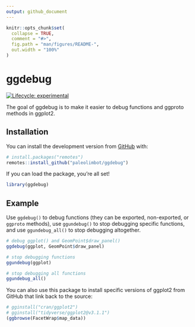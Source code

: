 ```yaml
---
output: github_document
---
```


<!-- README.md is generated from README.Rmd. Please edit that file -->

```r
knitr::opts_chunk$set(
  collapse = TRUE,
  comment = "#>",
  fig.path = "man/figures/README-",
  out.width = "100%"
)
```

# ggdebug

<!-- badges: start -->
[![Lifecycle: experimental](https://img.shields.io/badge/lifecycle-experimental-orange.svg)](https://www.tidyverse.org/lifecycle/#experimental)
<!-- badges: end -->

The goal of ggdebug is to make it easier to debug functions and ggproto methods in ggplot2.

## Installation

You can install the development version from [GitHub](https://github.com/) with:

``` r
# install.packages("remotes")
remotes::install_github("paleolimbot/ggdebug")
```

If you can load the package, you're all set!

```r
library(ggdebug)
```

## Example

Use `ggdebug()` to debug functions (they can be exported, non-exported, or `ggproto` methods), use `ggundebug()` to stop debugging specific functions, and use `ggundebug_all()` to stop debugging altogether.

```r
# debug ggplot() and GeomPoint$draw_panel()
ggdebug(ggplot, GeomPoint$draw_panel)

# stop debugging functions
ggundebug(ggplot)

# stop debugging all functions
ggundebug_all()
```

You can also use this package to install specific versions of ggplot2 from GitHub that link back to the source:

```r
# gginstall("cran/ggplot2")
# gginstall("tidyverse/ggplot2@v3.1.1")
(ggbrowse(FacetWrap$map_data))
```
